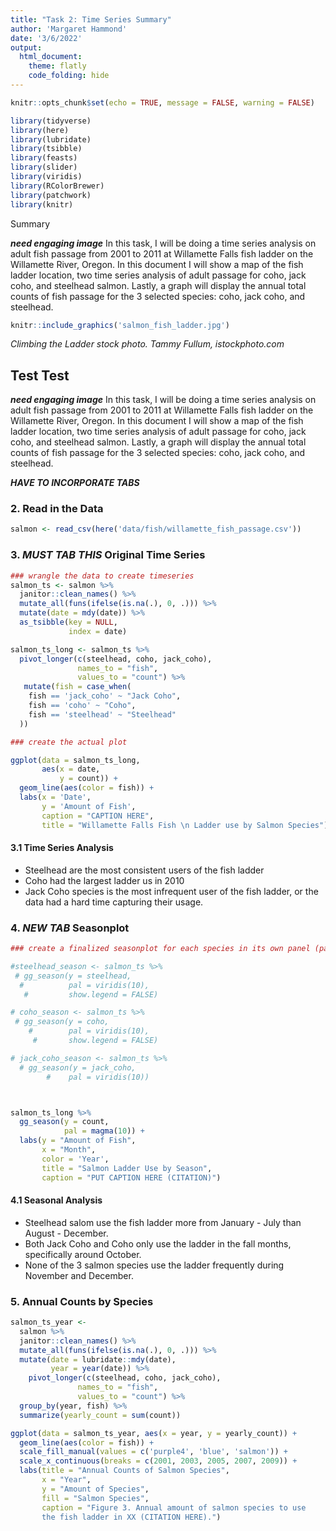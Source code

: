 ```yaml
---
title: "Task 2: Time Series Summary"
author: 'Margaret Hammond'
date: '3/6/2022'
output: 
  html_document:
    theme: flatly
    code_folding: hide
---
```


```r
knitr::opts_chunk$set(echo = TRUE, message = FALSE, warning = FALSE)

library(tidyverse)
library(here)
library(lubridate)
library(tsibble)
library(feasts)
library(slider)
library(viridis)
library(RColorBrewer)
library(patchwork)
library(knitr)

```


Summary 

  ***need engaging image***
In this task, I will be doing a time series analysis on adult fish passage from 2001 to 2011 at Willamette Falls fish ladder on the Willamette River, Oregon. In this document I will show a map of the fish ladder location, two time series analysis of adult passage for coho, jack coho, and steelhead salmon. Lastly, a graph will display the annual total counts of fish passage for the 3 selected species: coho, jack coho, and steelhead. 

```r
knitr::include_graphics('salmon_fish_ladder.jpg')
```

*Climbing the Ladder stock photo. Tammy Fullum, istockphoto.com*

## Test Test {.tabset}


  ***need engaging image***
In this task, I will be doing a time series analysis on adult fish passage from 2001 to 2011 at Willamette Falls fish ladder on the Willamette River, Oregon. In this document I will show a map of the fish ladder location, two time series analysis of adult passage for coho, jack coho, and steelhead salmon. Lastly, a graph will display the annual total counts of fish passage for the 3 selected species: coho, jack coho, and steelhead. 


***HAVE TO INCORPORATE TABS*** 
  
### 2. Read in the Data {.tabset}

```r
salmon <- read_csv(here('data/fish/willamette_fish_passage.csv'))


```



### 3. ***MUST TAB THIS*** Original Time Series {.tabset}

```r

### wrangle the data to create timeseries
salmon_ts <- salmon %>% 
  janitor::clean_names() %>% 
  mutate_all(funs(ifelse(is.na(.), 0, .))) %>% 
  mutate(date = mdy(date)) %>% 
  as_tsibble(key = NULL,
             index = date)

salmon_ts_long <- salmon_ts %>% 
  pivot_longer(c(steelhead, coho, jack_coho),
               names_to = "fish",
               values_to = "count") %>% 
   mutate(fish = case_when(
    fish == 'jack_coho' ~ "Jack Coho",
    fish == 'coho' ~ "Coho",
    fish == 'steelhead' ~ "Steelhead"
  ))

### create the actual plot

ggplot(data = salmon_ts_long,
       aes(x = date,
           y = count)) +
  geom_line(aes(color = fish)) +
  labs(x = 'Date',
       y = 'Amount of Fish',
       caption = "CAPTION HERE",
       title = "Willamette Falls Fish \n Ladder use by Salmon Species")

```

#### 3.1 Time Series Analysis
  - Steelhead are the most consistent users of the fish ladder
  - Coho had the largest ladder us in 2010
  - Jack Coho species is the most infrequent user of the fish ladder, or the data had a hard time capturing their usage.


### 4. ***NEW TAB*** Seasonplot {.tabset}

```r
### create a finalized seasonplot for each species in its own panel (patchwork)

#steelhead_season <- salmon_ts %>% 
 # gg_season(y = steelhead,
  #          pal = viridis(10),
   #         show.legend = FALSE)

# coho_season <- salmon_ts %>% 
 # gg_season(y = coho,
    #        pal = viridis(10),
     #       show.legend = FALSE)

# jack_coho_season <- salmon_ts %>% 
  # gg_season(y = jack_coho,
        #    pal = viridis(10)) 



salmon_ts_long %>% 
  gg_season(y = count,
            pal = magma(10)) +
  labs(y = "Amount of Fish",
       x = "Month",
       color = 'Year',
       title = "Salmon Ladder Use by Season",
       caption = "PUT CAPTION HERE (CITATION)")
```

#### 4.1 Seasonal Analysis
  - Steelhead salom use the fish ladder more from January - July than August - December.
  - Both Jack Coho and Coho only use the ladder in the fall months, specifically around October.
  - None of the 3 salmon species use the ladder frequently during November and December. 



### 5. Annual Counts by Species {.tabset}

```r

salmon_ts_year <- 
  salmon %>% 
  janitor::clean_names() %>% 
  mutate_all(funs(ifelse(is.na(.), 0, .))) %>% 
  mutate(date = lubridate::mdy(date),
         year = year(date)) %>% 
    pivot_longer(c(steelhead, coho, jack_coho),
               names_to = "fish",
               values_to = "count") %>% 
  group_by(year, fish) %>% 
  summarize(yearly_count = sum(count))

ggplot(data = salmon_ts_year, aes(x = year, y = yearly_count)) +
  geom_line(aes(color = fish)) +
  scale_fill_manual(values = c('purple4', 'blue', 'salmon')) +
  scale_x_continuous(breaks = c(2001, 2003, 2005, 2007, 2009)) +
  labs(title = "Annual Counts of Salmon Species",
       x = "Year",
       y = "Amount of Species",
       fill = "Salmon Species",
       caption = "Figure 3. Annual amount of salmon species to use 
       the fish ladder in XX (CITATION HERE).")

```


```r
```




  